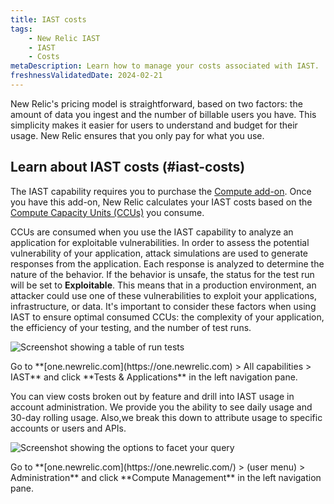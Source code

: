 ```yaml
---
title: IAST costs
tags:
    - New Relic IAST
    - IAST
    - Costs 
metaDescription: Learn how to manage your costs associated with IAST.
freshnessValidatedDate: 2024-02-21 
---
```




New Relic's pricing model is straightforward, based on two factors: the amount of data you ingest and the number of billable users you have. This simplicity makes it easier for users to understand and budget for their usage. New Relic ensures that you only pay for what you use.

## Learn about IAST costs (#iast-costs)

The IAST capability requires you to purchase the [Compute add-on](/docs/accounts/accounts-billing/new-relic-one-pricing-billing/new-relic-one-pricing-billing/#add-ons). Once you have this add-on, New Relic calculates your IAST costs based on the [Compute Capacity Units (CCUs)](/docs/licenses/license-information/product-definitions/new-relic-one-pricing-definitions/#compute-capacity-unit) you consume.

CCUs are consumed when you use the IAST capability to analyze an application for exploitable vulnerabilities. In order to assess the potential vulnerability of your application, attack simulations are used to generate responses from the application. Each response is analyzed to determine the nature of the behavior. If the behavior is unsafe, the status for the test run will be set to **Exploitable**. This means that in a production environment, an attacker could use one of these vulnerabilities to exploit your applications, infrastructure, or data. It's important to consider these factors when using IAST to ensure optimal consumed CCUs: the complexity of your application, the efficiency of your testing, and the number of test runs. 


<img
    title="Screenshot showing a table of run tests"
    alt="Screenshot showing a table of run tests"
    src={iastTestRun}
/>

<figcaption>
    Go to **[one.newrelic.com](https://one.newrelic.com) > All capabilities > IAST** and click **Tests & Applications** in the left navigation pane. 
</figcaption>

You can view costs broken out by feature and drill into IAST usage in account administration. We provide you the ability to see daily usage and 30-day rolling usage. Also,we break this down to attribute usage to specific accounts or users and APIs.

<img
    title="Screenshot showing the options to facet your query"
    alt="Screenshot showing the options to facet your query"
    src={iastFacetExample}
/>

<figcaption>
    Go to **[one.newrelic.com](https://one.newrelic.com/) > (user menu) > Administration** and click **Compute Management** in the left navigation pane.
</figcaption>


